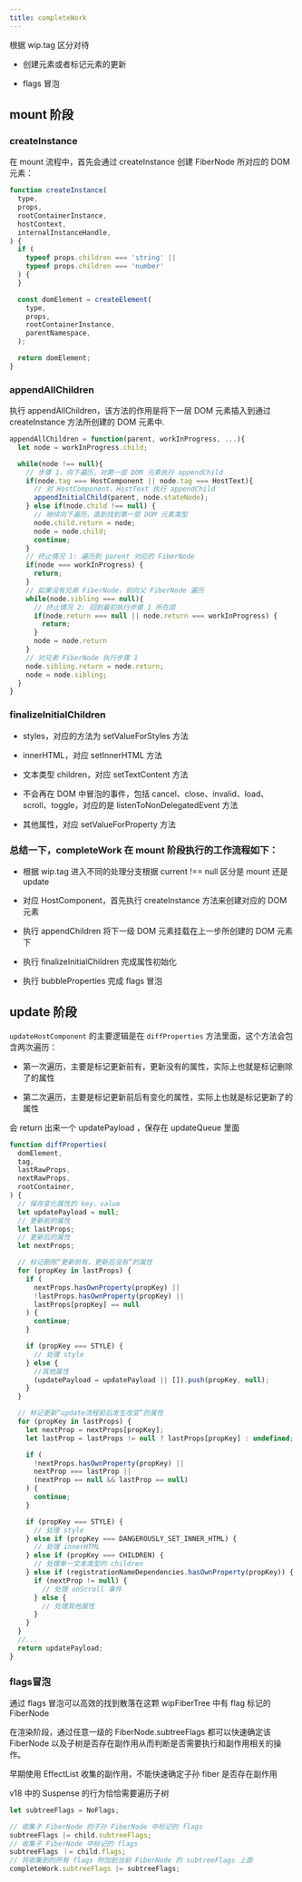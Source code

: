 ```yaml
---
title: completeWork
---
```


根据 wip.tag 区分对待

- 创建元素或者标记元素的更新

- flags 冒泡

## mount 阶段

### createInstance

在 mount 流程中，首先会通过 createInstance 创建 FiberNode 所对应的 DOM 元素：

```js
function createInstance(
  type,
  props,
  rootContainerInstance,
  hostContext,
  internalInstanceHandle,
) {
  if (
    typeof props.children === 'string' ||
    typeof props.children === 'number'
  ) {
  }

  const domElement = createElement(
    type,
    props,
    rootContainerInstance,
    parentNamespace,
  );

  return domElement;
}
```

### appendAllChildren

执行 appendAllChildren，该方法的作用是将下一层 DOM 元素插入到通过 createInstance 方法所创建的 DOM 元素中.

```js
appendAllChildren = function(parent, workInProgress, ...){
  let node = workInProgress.child;

  while(node !== null){
    // 步骤 1，向下遍历，对第一层 DOM 元素执行 appendChild
    if(node.tag === HostComponent || node.tag === HostText){
      // 对 HostComponent、HostText 执行 appendChild
      appendInitialChild(parent, node.stateNode);
    } else if(node.child !== null) {
      // 继续向下遍历，直到找到第一层 DOM 元素类型
      node.child.return = node;
      node = node.child;
      continue;
    }
    // 终止情况 1: 遍历到 parent 对应的 FiberNode
    if(node === workInProgress) {
      return;
    }
    // 如果没有兄弟 FiberNode，则向父 FiberNode 遍历
    while(node.sibling === null){
      // 终止情况 2: 回到最初执行步骤 1 所在层
      if(node.return === null || node.return === workInProgress) {
        return;
      }
      node = node.return
    }
    // 对兄弟 FiberNode 执行步骤 1
    node.sibling.return = node.return;
    node = node.sibling;
  }
}
```

### finalizeInitialChildren

- styles，对应的方法为 setValueForStyles 方法

- innerHTML，对应 setInnerHTML 方法

- 文本类型 children，对应 setTextContent 方法

- 不会再在 DOM 中冒泡的事件，包括 cancel、close、invalid、load、scroll、toggle，对应的是 listenToNonDelegatedEvent 方法

- 其他属性，对应 setValueForProperty 方法

### 总结一下，completeWork 在 mount 阶段执行的工作流程如下：

- 根据 wip.tag 进入不同的处理分支根据 current !== null 区分是 mount 还是 update

- 对应 HostComponent，首先执行 createInstance 方法来创建对应的 DOM 元素

- 执行 appendChildren 将下一级 DOM 元素挂载在上一步所创建的 DOM 元素下

- 执行 finalizeInitialChildren 完成属性初始化

- 执行 bubbleProperties 完成 flags 冒泡

## update 阶段

`updateHostComponent` 的主要逻辑是在 `diffProperties` 方法里面，这个方法会包含两次遍历：

- 第一次遍历，主要是标记更新前有，更新没有的属性，实际上也就是标记删除了的属性

- 第二次遍历，主要是标记更新前后有变化的属性，实际上也就是标记更新了的属性

会 return 出来一个 updatePayload ，保存在 updateQueue 里面

```js
function diffProperties(
  domElement,
  tag,
  lastRawProps,
  nextRawProps,
  rootContainer,
) {
  // 保存变化属性的 key、value
  let updatePayload = null;
  // 更新前的属性
  let lastProps;
  // 更新后的属性
  let nextProps;

  // 标记删除“更新前有，更新后没有”的属性
  for (propKey in lastProps) {
    if (
      nextProps.hasOwnProperty(propKey) ||
      !lastProps.hasOwnProperty(propKey) ||
      lastProps[propKey] == null
    ) {
      continue;
    }

    if (propKey === STYLE) {
      // 处理 style
    } else {
      //其他属性
      (updatePayload = updatePayload || []).push(propKey, null);
    }
  }

  // 标记更新“update流程前后发生改变”的属性
  for (propKey in lastProps) {
    let nextProp = nextProps[propKey];
    let lastProp = lastProps != null ? lastProps[propKey] : undefined;

    if (
      !nextProps.hasOwnProperty(propKey) ||
      nextProp === lastProp ||
      (nextProp == null && lastProp == null)
    ) {
      continue;
    }

    if (propKey === STYLE) {
      // 处理 style
    } else if (propKey === DANGEROUSLY_SET_INNER_HTML) {
      // 处理 innerHTML
    } else if (propKey === CHILDREN) {
      // 处理单一文本类型的 children
    } else if (registrationNameDependencies.hasOwnProperty(propKey)) {
      if (nextProp != null) {
        // 处理 onScroll 事件
      } else {
        // 处理其他属性
      }
    }
  }
  //...
  return updatePayload;
}
```

### flags冒泡

通过 flags 冒泡可以高效的找到散落在这颗 wipFiberTree 中有 flag 标记的 FiberNode

在渲染阶段，通过任意一级的 FiberNode.subtreeFlags 都可以快速确定该 FiberNode 以及子树是否存在副作用从而判断是否需要执行和副作用相关的操作。

早期使用 EffectList 收集的副作用，不能快速确定子孙 fiber 是否存在副作用

v18 中的 Suspense 的行为恰恰需要遍历子树

```js
let subtreeFlags = NoFlags;

// 收集子 FiberNode 的子孙 FiberNode 中标记的 flags
subtreeFlags |= child.subtreeFlags;
// 收集子 FiberNode 中标记的 flags
subtreeFlags ｜= child.flags;
// 将收集到的所有 flags 附加到当前 FiberNode 的 subtreeFlags 上面
completeWork.subtreeFlags |= subtreeFlags;
```

